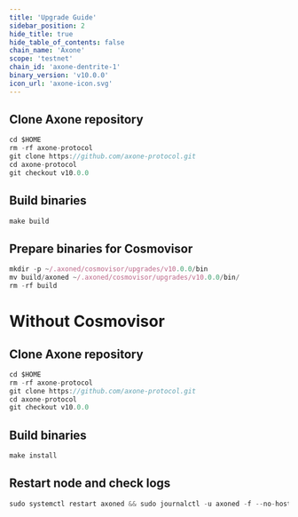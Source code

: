 ```yaml
---
title: 'Upgrade Guide'
sidebar_position: 2
hide_title: true
hide_table_of_contents: false
chain_name: 'Axone'
scope: 'testnet'
chain_id: 'axone-dentrite-1'
binary_version: 'v10.0.0'
icon_url: 'axone-icon.svg'
---
```



<PageTitle
  iconUrl="img/axone-icon.svg"
  title="Axone Upgrade Guide"
  chainId="axone-dentrite-1"
  version="v10.0.0"
/>

## Clone Axone repository

```js
cd $HOME
rm -rf axone-protocol
git clone https://github.com/axone-protocol.git
cd axone-protocol
git checkout v10.0.0
```

## Build binaries

```js
make build
```

## Prepare binaries for Cosmovisor

```js
mkdir -p ~/.axoned/cosmovisor/upgrades/v10.0.0/bin
mv build/axoned ~/.axoned/cosmovisor/upgrades/v10.0.0/bin/
rm -rf build
```

# Without Cosmovisor

## Clone Axone repository

```js
cd $HOME
rm -rf axone-protocol
git clone https://github.com/axone-protocol.git
cd axone-protocol
git checkout v10.0.0
```

## Build binaries

```js
make install
```

## Restart node and check logs

```js
sudo systemctl restart axoned && sudo journalctl -u axoned -f --no-hostname -o cat
```
